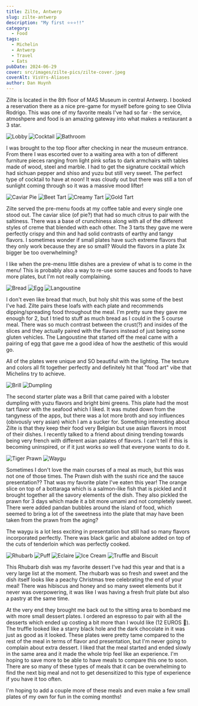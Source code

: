 ```yaml
---
title: Zilte, Antwerp
slug: zilte-antwerp
description: "My first ⭐️⭐️⭐️!!"
category:
  - Food
tags:
  - Michelin
  - Antwerp
  - Travel
  - Eats
pubDate: 2024-06-29
cover: src/images/zilte-pics/zilte-cover.jpeg
coverAlt: VisVrs-Aliases
author: Dan Huynh
---
```



Zilte is located in the 8th floor of MAS Museum in central Antwerp. I booked a reservation there as a nice pre-game for myself before going to see Olivia Rodrigo. This was one of my favorite meals I've had so far - the service, atmoshpere and food is an amazing gateway into what makes a restaurant a 3 star.

![Lobby](src/images/zilte-pics/zilte1.jpeg)
![Cocktail](src/images/zilte-pics/zilte2.jpeg)
![Bathroom](src/images/zilte-pics/zilte3.jpeg)

I was brought to the top floor after checking in near the museum entrance. From there I was escorted over to a waiting area with a ton of different furniture pieces ranging from light pink sofas to dark armchairs with tables made of wood, steel and marble. I had to get the signature cocktail which had sichuan pepper and shiso and yuzu but still very sweet. The perfect type of cocktail to have at noon! It was cloudy out but there was still a ton of sunlight coming through so it was a massive mood lifter!

![Caviar Pie](src/images/zilte-pics/zilte4.jpeg)
![Beet Tart](src/images/zilte-pics/zilte5.jpeg)
![Creamy Tart](src/images/zilte-pics/zilte6.jpeg)
![Gold Tart](src/images/zilte-pics/zilte7.jpeg)


Zilte served the pre-menu foods at my coffee table and every single one stood out. The caviar slice (of pie?) that had so much citrus to pair with the saltiness. There was a base of crunchiness along with all of the different styles of creme that blended with each other. The 3 tarts they gave me were perfectly crispy and thin and had solid contrasts of earthy and tangy flavors. I sometimes wonder if small plates have such extreme flavors that they only work because they are so small? Would the flavors in a plate 3x bigger be too overwhelming?

 I like when the pre-menu little dishes are a preview of what is to come in the menu! This is probably also a way to re-use some sauces and foods to have more plates, but I'm not really complaining.

![Bread](src/images/zilte-pics/zilteB.jpeg)
![Egg](src/images/zilte-pics/zilte9.jpeg)
![Langoustine](src/images/zilte-pics/zilte10.jpeg)

I don't even like bread that much, but holy shit this was some of the best I've had. Zilte pairs these loafs with each plate and recommends dipping/spreading food throughout the meal. I'm pretty sure they gave me enough for 2, but I tried to stuff as much bread as I could in the 5 course meal. There was so much contrast between the crust(?) and insides of the slices and they actually paired with the flavors instead of just being some gluten vehicles. The Langoustine that started off the meal came with a pairing of egg that gave me a good idea of how the aesthetic of this would go.

All of the plates were unique and SO beautiful with the lighting. The texture and colors all fit together perfectly and definitely hit that "food art" vibe that Michelins try to achieve. 


![Brill](src/images/zilte-pics/zilte11.jpeg)
![Dumpling](src/images/zilte-pics/zilte12.jpeg)

The second starter plate was a Brill that came paired with a lobster dumpling with yuzu flavors and bright bimi greens. This plate had the most tart flavor with the seafood which I liked. It was muted down from the tangyness of the apps, but there was a lot more broth and soy influences (obivously very asian) which I am a sucker for. Something interesting about Zilte is that they keep their food very Belgian but use asian flavors in most of their dishes. I recently talked to a friend about dining trending towards being very french with different asian palates of flavors. I can't tell if this is becoming uninspired, or if it just works *so* well that everyone wants to do it.

![Tiger Prawn](src/images/zilte-pics/zilte13.jpeg)
![Waygu](src/images/zilte-pics/zilte14.jpeg)

Sometimes I don't love the main courses of a meal as much, but this was not one of those times. The Prawn dish with the sushi rice and the sauce presentation?? That was my favorite plate I've eaten this year! The orange slice on top of a bottaraga which is a salmon-like fish that is pickled and it brought together all the savory elements of the dish. They also pickled the prawn for 3 days which made it a bit more umami and not completely sweet. There were added pandan bubbles around the island of food, which seemed to bring a lot of the sweetness into the plate that may have been taken from the prawn from the aging?

The waygu is a lot less exciting in presentation but still had so many flavors incorporated perfectly. There was black garlic and abalone added on top of the cuts of tenderloin which was perfectly cooked.


![Rhubarb](src/images/zilte-pics/zilte15.jpeg)
![Puff](src/images/zilte-pics/zilte16.jpeg)
![Eclaire](src/images/zilte-pics/zilte17.jpeg)
![Ice Cream](src/images/zilte-pics/zilte18.jpeg)
![Truffle and Biscuit](src/images/zilte-pics/zilte19.jpeg)

This Rhubarb dish was my favorite dessert I've had this year and that is a very large list at the moment. The rhubarb was so fresh and sweet and the dish itself looks like a peachy Christmas tree celebrating the end of your meal! There was hibiscus and honey and so many sweet elements but it never was overpowering, it was like I was having a fresh fruit plate but also a pastry at the same time. 

At the very end they brought me back out to the sitting area to bombard me with more small dessert plates. I ordered an espresso to pair with all the desserts which ended up costing a bit more than I would like (12 EUROS 🫨). The truffle looked like a starry black hole and the dark chocolate in it was just as good as it looked. These plates were pretty tame compared to the rest of the meal in terms of flavor and presentation, but I'm never going to complain about extra dessert. I liked that the meal started and ended slowly in the same area and it made the whole trip feel like an experience. I'm hoping to save more to be able to have meals to compare this one to soon. There are so many of these types of meals that it can be overwhelming to find the next big meal and not to get desensitized to this type of experience if you have it too often.

I'm hoping to add a couple more of these meals and even make a few small plates of my own for fun in the coming months!
